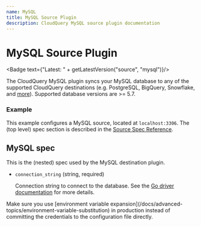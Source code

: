 ```yaml
---
name: MySQL
title: MySQL Source Plugin
description: CloudQuery MySQL source plugin documentation
---
```

# MySQL Source Plugin


<Badge text={"Latest: " + getLatestVersion("source", "mysql")}/>

The CloudQuery MySQL plugin syncs your MySQL database to any of the supported CloudQuery destinations (e.g. PostgreSQL, BigQuery, Snowflake, and [more](/docs/plugins/destinations/overview)).
Supported database versions are >= 5.7.

### Example

This example configures a MySQL source, located at `localhost:3306`. The (top level) spec section is described in the [Source Spec Reference](/docs/reference/source-spec).

<Configuration/>

## MySQL spec

This is the (nested) spec used by the MySQL destination plugin.

- `connection_string` (string, required)

  Connection string to connect to the database. See the [Go driver documentation](https://github.com/go-sql-driver/mysql#dsn-data-source-name) for more details.

<Callout type="info">
Make sure you use [environment variable expansion](/docs/advanced-topics/environment-variable-substitution) in production instead of committing the credentials to the configuration file directly.
</Callout>
